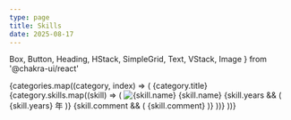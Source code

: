 ```yaml
---
type: page
title: Skills
date: 2025-08-17
---
```


  Box,
  Button,
  Heading,
  HStack,
  SimpleGrid,
  Text,
  VStack,
  Image
} from '@chakra-ui/react'

<VStack spacing={12} align="stretch" p={6}>
  {categories.map((category, index) => (
    <Box key={category.title} mt={index === 0 ? 0 : 10}>
      <Heading size="lg" mb={4} mt={0}>
        {category.title}
      </Heading>
      <SimpleGrid columns={[1, 2, 3, 4]} spacing={4} gap={4}>
        {category.skills.map((skill) => (
          <Box
            key={skill.name}
            borderWidth="1px"
            borderRadius="lg"
            overflow="hidden"
            p={4}
            _hover={{
              shadow: 'lg',
              transform: 'scale(1.05)',
              transition: '0.2s'
            }}
          >
            <VStack spacing={3}>
              <Image
                src={`images/icons/${skill.icon}`}
                alt={skill.name}
                boxSize="60px"
              />
              <Text fontSize="xl" fontWeight="bold">
                {skill.name}
              </Text>
              {skill.years && (
                <Text fontSize="sm" color="gray.500">
                  {skill.years} 年
                </Text>
              )}
              {skill.comment && (
                <Text fontSize="sm" textAlign="center">
                  {skill.comment}
                </Text>
              )}
            </VStack>
          </Box>
        ))}
      </SimpleGrid>
    </Box>
  ))}
</VStack>
